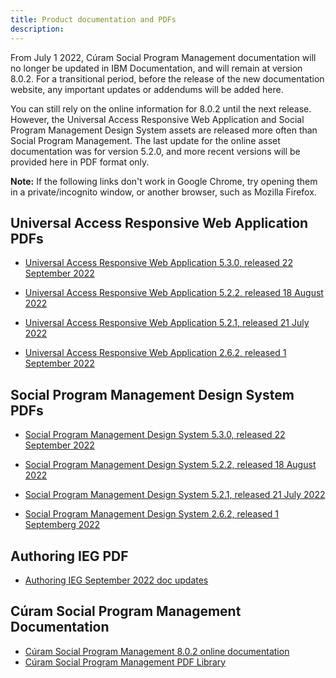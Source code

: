 ```yaml
---
title: Product documentation and PDFs
description: 
---
```


From July 1 2022, Cúram Social Program Management documentation will no longer be updated in IBM Documentation, and will remain at version 8.0.2. For a transitional period, before the release of the new documentation website, any important updates or addendums will be added here.

You can still rely on the online information for 8.0.2 until the next release. However, the Universal Access Responsive Web Application and Social Program Management Design System assets are released more often than Social Program Management. The last update for the online asset documentation was for version 5.2.0, and more recent versions will be provided here in PDF format only.

 **Note:** If the following links don't work in Google Chrome, try opening them in a private/incognito window, or another browser, such as Mozilla Firefox.

## Universal Access Responsive Web Application PDFs

* [Universal Access Responsive Web Application 5.3.0, released 22 September 2022](/pdf/CE/UniversalAccess_5_3_0.pdf)
* [Universal Access Responsive Web Application 5.2.2, released 18 August 2022](/pdf/CE/UniversalAccess_5_2_2.pdf)
* [Universal Access Responsive Web Application 5.2.1, released 21 July 2022](/pdf/CE/UniversalAccess_5_2_1.pdf)

* [Universal Access Responsive Web Application 2.6.2, released 1 September 2022](/pdf/CE/UniversalAccess_2_6_2.pdf)

## Social Program Management Design System PDFs

* [Social Program Management Design System 5.3.0, released 22 September 2022](/pdf/CE/SPM_DesignSystem_5_3_0.pdf)
* [Social Program Management Design System 5.2.2, released 18 August 2022](/pdf/CE/SPM_DesignSystem_5_2_2.pdf)
* [Social Program Management Design System 5.2.1, released 21 July 2022](/pdf/CE/SPM_DesignSystem_5_2_1.pdf)

* [Social Program Management Design System 2.6.2, released 1 Septemberg 2022](/pdf/CE/SPM_DesignSystem_2_6_2.pdf)

## Authoring IEG PDF

* [Authoring IEG September 2022 doc updates](/pdf/CE/AuthoringScriptsUsingIEG_September22.pdf)

## Cúram Social Program Management Documentation

* [Cúram Social Program Management 8.0.2 online documentation](https://www.ibm.com/docs/en/spm/8.0.2)
* [Cúram Social Program Management PDF Library](https://www.ibm.com/support/pages/ibm-c%C3%BAram-social-program-management-pdf-library)
